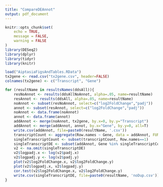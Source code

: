 ```yaml
---
title: "CompareDEAnnot"
output: pdf_document
---
```


```r
knitr::opts_chunk$set(
	echo = TRUE,
	message = FALSE,
	warning = FALSE
)
library(DESeq2)
library(dplyr)
library(tidyr)
library(knitr)
```
```r
load("AiptasiaFigsAndTables.RData")
tx2gene <- read.csv("tx2gene.csv", header=FALSE)
colnames(tx2gene) <- c("Transcript", "Gene")
```

```r
for (resultName in resultsNames(ddsAll)){
    resNoAnnot <- results(ddsAllNoAnnot, alpha=.05, name=resultName)
    resAnnot <- results(ddsAll, alpha=.05, name=resultName)
    noAnnot <- subset(resNoAnnot, select=c("log2FoldChange","padj"))
    annot <- subset(resAnnot, select=c("log2FoldChange","padj"))
    noAnnot <- data.frame(noAnnot)
    annot <- data.frame(annot)
    addAnnot <- merge(noAnnot, tx2gene, by.x=0, by.y="Transcript")
    addAnnot <- merge(addAnnot, annot, by.x="Gene", by.y=0, all=T)
    write.csv(addAnnot, file=paste0(resultName, '.csv'))
    transcriptCount <- aggregate(Row.names ~ Gene, data = addAnnot, FUN = NROW)
    singleTranscriptCount <- subset(transcriptCount, Row.names==1)
    singleTranscriptDE <- subset(addAnnot, Gene %in% singleTranscriptCount$Gene )
    v2 <- na.omit(singleTranscriptDE)
    v2$logpadj.x <- log(v2$padj.x)
    v2$logpadj.y <- log(v2$padj.y)
    plot(v2$log2FoldChange.x, v2$log2FoldChange.y)
    plot(v2$logpadj.x, v2$logpadj.y)
    cor.test(v2$log2FoldChange.x, v2$log2FoldChange.y)
    write.csv(singleTranscriptDE, file=paste0(resultName, 'noDup.csv'))
}
```
